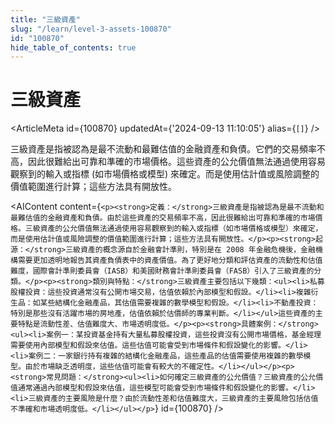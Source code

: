 ```yaml
---
title: "三級資產"
slug: "/learn/level-3-assets-100870"
id: "100870"
hide_table_of_contents: true
---
```



# 三級資產

<ArticleMeta id={100870} updatedAt={'2024-09-13 11:10:05'} alias={`[]`} />
<div className='border-solid border-b border-t-0 my-4 border-[var(--ifm-color-gray-300)]' />

三級資產是指被認為是最不流動和最難估值的金融資產和負債。它們的交易頻率不高，因此很難給出可靠和準確的市場價格。這些資產的公允價值無法通過使用容易觀察到的輸入或指標 (如市場價格或模型) 來確定。而是使用估計值或風險調整的價值範圍進行計算；這些方法具有開放性。

<AIContent content={`<p><strong>定義：</strong>三級資產是指被認為是最不流動和最難估值的金融資產和負債。由於這些資產的交易頻率不高，因此很難給出可靠和準確的市場價格。三級資產的公允價值無法通過使用容易觀察到的輸入或指標（如市場價格或模型）來確定，而是使用估計值或風險調整的價值範圍進行計算；這些方法具有開放性。</p><p><strong>起源：</strong>三級資產的概念源自於金融會計準則，特別是在 2008 年金融危機後，金融機構需要更加透明地報告其資產負債表中的資產價值。為了更好地分類和評估資產的流動性和估值難度，國際會計準則委員會（IASB）和美國財務會計準則委員會（FASB）引入了三級資產的分類。</p><p><strong>類別與特點：</strong>三級資產主要包括以下幾類：<ul><li>私募股權投資：這些投資通常沒有公開市場交易，估值依賴於內部模型和假設。</li><li>複雜衍生品：如某些結構化金融產品，其估值需要複雜的數學模型和假設。</li><li>不動產投資：特別是那些沒有活躍市場的房地產，估值依賴於估價師的專業判斷。</li></ul>這些資產的主要特點是流動性差、估值難度大、市場透明度低。</p><p><strong>具體案例：</strong><ul><li>案例一：某投資基金持有大量私募股權投資，這些投資沒有公開市場價格，基金經理需要使用內部模型和假設來估值。這些估值可能會受到市場條件和假設變化的影響。</li><li>案例二：一家銀行持有複雜的結構化金融產品，這些產品的估值需要使用複雜的數學模型。由於市場缺乏透明度，這些估值可能會有較大的不確定性。</li></ul></p><p><strong>常見問題：</strong><ul><li>如何確定三級資產的公允價值？三級資產的公允價值通常通過內部模型和假設來估值，這些模型可能會受到市場條件和假設變化的影響。</li><li>三級資產的主要風險是什麼？由於流動性差和估值難度大，三級資產的主要風險包括估值不準確和市場透明度低。</li></ul></p>`} id={100870} />
